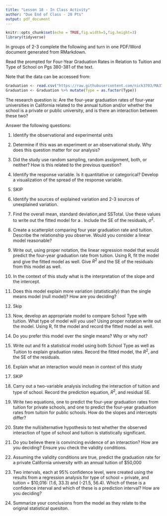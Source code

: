 ```yaml
---
title: "Lesson 18 - In Class Activity"
author: "Due End of Class - 20 Pts"
output: pdf_document
---
```


```r
knitr::opts_chunk$set(echo = TRUE,fig.width=5,fig.height=3)
library(tidyverse)
```

In groups of 2-3 complete the following and turn in one PDF/Word document generated from RMarkdown.

Read the prompted for Four-Year Graduation Rates in Relation to Tuition and Type of School on Pgs 380-381 of the text.

Note that the data can be accessed from:


```r
Graduation <- read.csv("https://raw.githubusercontent.com/nick3703/MA376/master/Graduation.csv")
Graduation <- Graduation %>% mutate(Type = as.factor(Type))

```

The research question is: Are the four-year graduation rates of four-year universities in California related to the annual tuition and/or whether the school is a private or public university, and is there an interaction between these two?

Answer the following questions:

1. Identify the observational and experimental units

2. Determine if this was an experiment or an observational study. Why does this question matter for our analysis?

3. Did the study use random sampling, random assignment, both, or neither? How is this related to the previous question?

4. Identify the response variable. Is it quantitative or categorical? Develop a visualization of the spread of the response variable.

5. SKIP

6. Identify the sources of explained variation and 2-3 sources of unexplained variation.

7. Find the overall mean, standard deviation,and SSTotal. Use these values to write out the fitted model for a \textbf{Single means model}. Include the SE of the residuals, $\sigma^2$.

8. Create a scatterplot comparing four year graduation rate and tuition. Describe the relationship you observe. Would you consider a linear model reasonable?

9. Write out, using proper notation, the linear regression model that would predict the four-year graduation rate from tuition. Using R, fit the model and give the fitted model as well. Give $R^2$ and the SE of the residuals from this model as well.

10. In the context of this study what is the interpretation of the slope and the intercept.

11. Does this model explain more variation (statistically) than the single means model (null model)? How are you deciding?

12. Skip

13. Now, develop an appropriate model to compare School Type with tuition. What type of model will you use? Using proper notation write out the model. Using R, fit the model and record the fitted model as well. 

14. Do you prefer this model over the single means? Why or why not?

15. Write out and fit a statistical model using both School Type as well as Tuition to explain graduation rates. Record the fitted model, the $R^2$, and the SE of the residuals. 

16. Explain what an interaction would mean in context of this study

17. SKIP

18. Carry out a two-variable analysis including the interaction of tuition and type of school. Record the prediction equation, $R^2$, and residual SE.

19. Write two equations, one to predict the four-year graduation rates from tuition for private schools, and one to predict the four-year graduation rates from tuitoin for public schools. How do the slopes and intercepts differ?

20. State the null/alternative hypothesis to test whether the observed interaction of type of school and tuition is statistically significant.

21. Do you believe there is convincing evidence of an interaction? How are you deciding? Ensure you check the validity conditions.

22. Assuming the validity conditions are true, predict the graduation rate for a private California university with an annual tuition of \$50,000

23. Two intervals, each at 95\% confidence level, were created using the results from a regression analysis for type of school = private, and tuition = \$10,016: (1.6, 33.3) and (-21.5, 56.4). Which of these is a confidence interval and which of these is a prediction interval? How are you deciding?

24. Summarize your conclusions from the model as they relate to the original statistical quesiton.